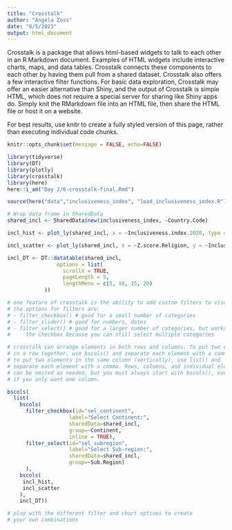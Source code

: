 ```yaml
---
title: "Crosstalk"
author: "Angela Zoss"
date: "8/5/2023"
output: html_document
---
```


Crosstalk is a package that allows html-based widgets to talk to each other in an R Markdown document. Examples of HTML widgets include interactive charts, maps, and data tables. Crosstalk connects these components to each other by having them pull from a shared dataset. Crosstalk also offers a few interactive filter functions. For basic data exploration, Crosstalk may offer an easier alternative than Shiny, and the output of Crosstalk is simple HTML, which does not require a special server for sharing like Shiny apps do. Simply knit the RMarkdown file into an HTML file, then share the HTML file or host it on a website.

For best results, use knitr to create a fully styled version of this page, rather
than executing individual code chunks.

```r
knitr::opts_chunk$set(message = FALSE, echo=FALSE)
```

```r

library(tidyverse)
library(DT)
library(plotly)
library(crosstalk)
library(here)
here::i_am("Day 2/6-crosstalk-final.Rmd")

```

```r

source(here("data","inclusiveness_index", "load_inclusiveness_index.R"))

# Wrap data frame in SharedData
shared_incl <- SharedData$new(inclusiveness_index, ~Country.Code)

```

```r

incl_hist <- plot_ly(shared_incl, x = ~Inclusiveness.index.2020, type = 'histogram')

incl_scatter <- plot_ly(shared_incl, x = ~Z.score.Religion, y = ~Inclusiveness.index.2020, color = ~Continent)

incl_DT <- DT::datatable(shared_incl, 
                options = list(
                  scrollX = TRUE,
                  pageLength = 5,
                  lengthMenu = c(5, 10, 15, 20)
            ))

```

```r

# one feature of crosstalk is the ability to add custom filters to visualizations.
# the options for filters are: 
# - filter_checkbox() # good for a small number of categories
# - filter_slider() # good for numbers, dates
# - filter_select() # good for a larger number of categories, but works like
#     the checkbox because you can still select multiple categories

# crosstalk can arrange elements in both rows and columns. To put two elements
# in a row together, use bscols() and separate each element with a comma.
# to put two elements in the same column (vertically), use list() and
# separate each element with a comma. Rows, columns, and individual elements
# can be nested as needed, but you must always start with bscols(), even
# if you only want one column.

bscols(
  list(
    bscols(
      filter_checkbox(id="sel_continent",
                    label="Select Continent:",
                    sharedData=shared_incl,
                    group=~Continent,
                    inline = TRUE),
      filter_select(id="sel_subregion",
                    label="Select Sub-region:",
                    sharedData=shared_incl,
                    group=~Sub.Region)
      ),
    bscols(
     incl_hist,
     incl_scatter
    ),
    incl_DT))

# play with the different filter and chart options to create 
# your own combinations

```

